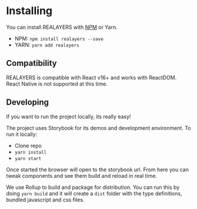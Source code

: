 
<Meta title="Docs/Installing" />

# Installing

You can install REALAYERS with [NPM](https://www.npmjs.com/package/realayers) or Yarn.

- NPM: `npm install realayers --save`
- YARN: `yarn add realayers`

## Compatibility

REALAYERS is compatible with React v16+ and works with ReactDOM. React Native is not supported at this time.

## Developing

If you want to run the project locally, its really easy!

The project uses Storybook for its demos and development
environment. To run it locally:

- Clone repo
- `yarn install`
- `yarn start`

Once started the browser will open to the storybook url.
From here you can tweak components and see them build
and reload in real time.

We use Rollup to build and package for distribution.
You can run this by doing `yarn build` and it will
create a `dist` folder with the type definitions, bundled
javascript and css files.